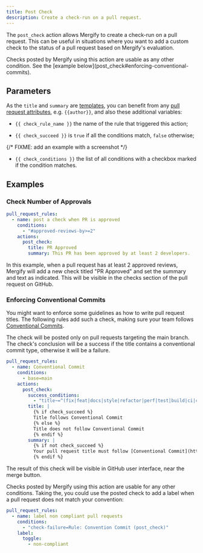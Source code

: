 ```yaml
---
title: Post Check
description: Create a check-run on a pull request.
---
```



The `post_check` action allows Mergify to create a check-run on a pull request.
This can be useful in situations where you want to add a custom check to the
status of a pull request based on Mergify's evaluation.

<Info>
Checks posted by Mergify using this action are usable as any other condition.
See the [example below](post_check#enforcing-conventional-commits).
</Info>

## Parameters

<ActionOptionsTable action='post_check'/>

As the `title` and `summary` are
[templates](/configuration/data-types#template), you can benefit from any [pull
request attributes](/configuration/conditions#attributes), e.g. `{{author}}`,
and also these additional variables:

* `{{ check_rule_name }}` the name of the rule that triggered this action;

* `{{ check_succeed }}` is `true` if all the conditions match, `false`
  otherwise;

{/* FIXME: add an example with a screenshot */}

* `{{ check_conditions }}` the list of all conditions with a checkbox marked if
  the condition matches.

## Examples

### Check Number of Approvals

```yaml
pull_request_rules:
  - name: post a check when PR is approved
    conditions:
      - "#approved-reviews-by>=2"
    actions:
      post_check:
        title: PR Approved
        summary: This PR has been approved by at least 2 developers.
```

In this example, when a pull request has at least 2 approved reviews, Mergify
will add a new check titled "PR Approved" and set the summary and text as
indicated. This will be visible in the checks section of the pull request on
GitHub.

### Enforcing Conventional Commits

You might want to enforce some guidelines as how to write pull request titles.
The following rules add such a check, making sure your team follows
[Conventional Commits](https://www.conventionalcommits.org/).

The check will be posted only on pull requests targeting the main branch. The
check's conclusion will be a success if the title contains a conventional
commit type, otherwise it will be a failure.

```yaml
pull_request_rules:
  - name: Conventional Commit
    conditions:
      - base=main
    actions:
      post_check:
        success_conditions:
          - "title~=^(fix|feat|docs|style|refactor|perf|test|build|ci|chore|revert)(?:\\(.+\\))?:"
        title: |
          {% if check_succeed %}
          Title follows Conventional Commit
          {% else %}
          Title does not follow Conventional Commit
          {% endif %}
        summary: |
          {% if not check_succeed %}
          Your pull request title must follow [Conventional Commit](https://www.conventionalcommits.org/en/v1.0.0/).
          {% endif %}
```

The result of this check will be visible in GitHub user interface, near the
merge button.

<Screenshot src={postCheckActions} alt="Mergify Post Check" />

Checks posted by Mergify using this action are usable for any other conditions.
Taking the, you could use the posted check to add a label when a pull request
does not match your convention:

```yaml
pull_request_rules:
  - name: label non compliant pull requests 
    conditions:
      - "check-failure=Rule: Convention Commit (post_check)"
    label:
      toggle:
        - non-compliant
```
